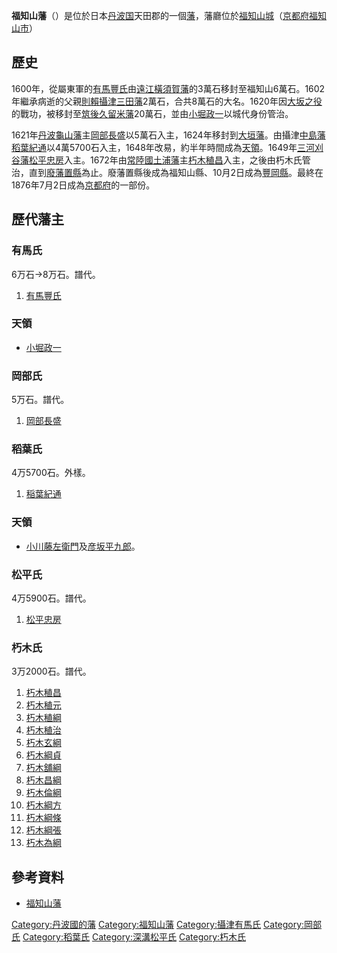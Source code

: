 '''福知山藩'''（{{jpn|j=福知山藩|hg=ふくちやまはん|rm=Fukuchiyama han|f=y}}）是位於日本[[丹波国|丹波国]]天田郡的一個[[藩_(日本)|藩]]，藩廳位於[[福知山城|福知山城]]（[[京都府|京都府]][[福知山市|福知山市]]）

==歷史==
1600年，從屬東軍的[[有馬豐氏|有馬豐氏]]由[[遠江國|遠江]][[橫須賀藩|橫須賀藩]]的3萬石移封至福知山6萬石。1602年繼承病逝的父親[[有馬則賴|則賴]][[攝津國|攝津]][[三田藩|三田藩]]2萬石，合共8萬石的大名。1620年因[[大坂之役|大坂之役]]的戰功，被移封至[[筑後國|筑後]][[久留米藩|久留米藩]]20萬石，並由[[小堀政一|小堀政一]]以城代身份管治。

1621年[[丹波國|丹波]][[龜山藩|龜山藩]]主[[岡部長盛|岡部長盛]]以5萬石入主，1624年移封到[[大垣藩|大垣藩]]。由攝津[[中島藩|中島藩]][[稻葉紀通|稻葉紀通]]以4萬5700石入主，1648年改易，約半年時間成為[[天領|天領]]。1649年[[三河國|三河]][[刈谷藩|刈谷藩]][[松平忠房|松平忠房]]入主。1672年由[[常陸國|常陸國]][[土浦藩|土浦藩]]主[[朽木稙昌|朽木稙昌]]入主，之後由朽木氏管治，直到[[廢藩置縣|廢藩置縣]]為止。廢藩置縣後成為福知山縣、10月2日成為[[豐岡縣|豐岡縣]]。最終在1876年7月2日成為[[京都府|京都府]]的一部份。

==歷代藩主==
===有馬氏===
6万石→8万石。譜代。
#[[有馬豐氏|有馬豐氏]]

===天領===
*[[小堀政一|小堀政一]]

===岡部氏===
5万石。譜代。
# [[岡部長盛|岡部長盛]]

===稻葉氏===
4万5700石。外樣。
# [[稲葉紀通|稲葉紀通]]

===天領===
*[[小川藤左衛門|小川藤左衛門]]及[[彦坂平九郎|彦坂平九郎]]。

===松平氏===
4万5900石。譜代。
# [[松平忠房_(島原藩主)|松平忠房]]

===朽木氏===
3万2000石。譜代。
#[[朽木稙昌|朽木稙昌]]
#[[朽木稙元|朽木稙元]]
#[[朽木稙綱_(福知山藩主)|朽木稙綱]]
#[[朽木稙治|朽木稙治]]
#[[朽木玄綱|朽木玄綱]]
#[[朽木綱貞|朽木綱貞]]
#[[朽木舖綱|朽木舖綱]]
#[[朽木昌綱|朽木昌綱]]
#[[朽木倫綱|朽木倫綱]]
#[[朽木綱方|朽木綱方]]
#[[朽木綱條|朽木綱條]]
#[[朽木綱張|朽木綱張]]
#[[朽木為綱|朽木為綱]]

==參考資料==
*[http://www.asahi-net.or.jp/~me4k-skri/han/kinki/fukuchiyama.html 福知山藩] {{Wayback|url=http://www.asahi-net.or.jp/~me4k-skri/han/kinki/fukuchiyama.html |date=20160304211328 }}

{{DEFAULTSORT:Fukuchiyama-han}}
{{江戶時代的藩}}
[[Category:丹波國的藩|Category:丹波國的藩]]
[[Category:福知山藩|Category:福知山藩]]
[[Category:攝津有馬氏|Category:攝津有馬氏]]
[[Category:岡部氏|Category:岡部氏]]
[[Category:稻葉氏|Category:稻葉氏]]
[[Category:深溝松平氏|Category:深溝松平氏]]
[[Category:朽木氏|Category:朽木氏]]